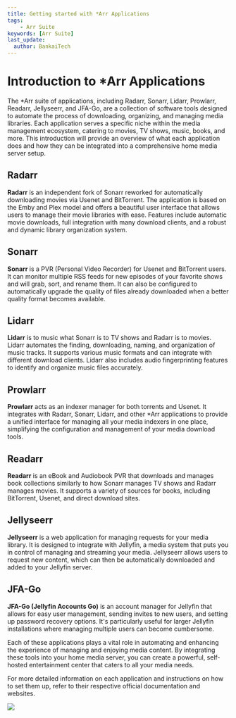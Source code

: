```yaml
---
title: Getting started with *Arr Applications
tags:
    - Arr Suite
keywords: [Arr Suite]
last_update:
  author: BankaiTech
---
```


# Introduction to *Arr Applications

The *Arr suite of applications, including Radarr, Sonarr, Lidarr, Prowlarr, Readarr, Jellyseerr, and JFA-Go, are a collection of software tools designed to automate the process of downloading, organizing, and managing media libraries. Each application serves a specific niche within the media management ecosystem, catering to movies, TV shows, music, books, and more. This introduction will provide an overview of what each application does and how they can be integrated into a comprehensive home media server setup.

## Radarr

**Radarr** is an independent fork of Sonarr reworked for automatically downloading movies via Usenet and BitTorrent. The application is based on the Emby and Plex model and offers a beautiful user interface that allows users to manage their movie libraries with ease. Features include automatic movie downloads, full integration with many download clients, and a robust and dynamic library organization system.

## Sonarr

**Sonarr** is a PVR (Personal Video Recorder) for Usenet and BitTorrent users. It can monitor multiple RSS feeds for new episodes of your favorite shows and will grab, sort, and rename them. It can also be configured to automatically upgrade the quality of files already downloaded when a better quality format becomes available.

## Lidarr

**Lidarr** is to music what Sonarr is to TV shows and Radarr is to movies. Lidarr automates the finding, downloading, naming, and organization of music tracks. It supports various music formats and can integrate with different download clients. Lidarr also includes audio fingerprinting features to identify and organize music files accurately.

## Prowlarr

**Prowlarr** acts as an indexer manager for both torrents and Usenet. It integrates with Radarr, Sonarr, Lidarr, and other *Arr applications to provide a unified interface for managing all your media indexers in one place, simplifying the configuration and management of your media download tools.

## Readarr

**Readarr** is an eBook and Audiobook PVR that downloads and manages book collections similarly to how Sonarr manages TV shows and Radarr manages movies. It supports a variety of sources for books, including BitTorrent, Usenet, and direct download sites.

## Jellyseerr

**Jellyseerr** is a web application for managing requests for your media library. It is designed to integrate with Jellyfin, a media system that puts you in control of managing and streaming your media. Jellyseerr allows users to request new content, which can then be automatically downloaded and added to your Jellyfin server.

## JFA-Go

**JFA-Go (Jellyfin Accounts Go)** is an account manager for Jellyfin that allows for easy user management, sending invites to new users, and setting up password recovery options. It's particularly useful for larger Jellyfin installations where managing multiple users can become cumbersome.

Each of these applications plays a vital role in automating and enhancing the experience of managing and enjoying media content. By integrating these tools into your home media server, you can create a powerful, self-hosted entertainment center that caters to all your media needs.

For more detailed information on each application and instructions on how to set them up, refer to their respective official documentation and websites.


<a href="https://www.buymeacoffee.com/BankaiTech"><img src="https://img.buymeacoffee.com/button-api/?text=Buy me a beer&emoji=🍺&slug=BankaiTech&button_colour=FFDD00&font_colour=000000&font_family=Cookie&outline_colour=000000&coffee_colour=ffffff" /></a>
